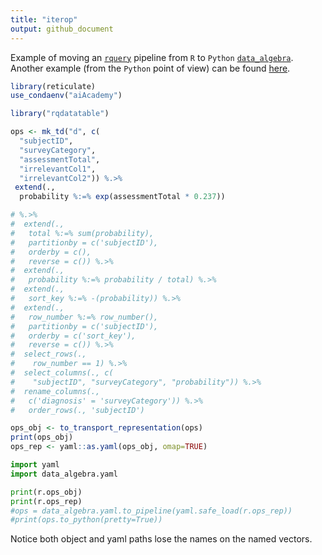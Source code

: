 ```yaml
---
title: "iterop"
output: github_document
---
```


Example of moving an [`rquery`](https://winvector.github.io/rquery/) pipeline from `R` to `Python` [`data_algebra`](https://github.com/WinVector/data_algebra). Another example (from the `Python` point of view) can be found [here](https://github.com/WinVector/data_algebra/blob/master/Examples/LogisticExample/ScoringExample.ipynb).

```r
library(reticulate)
use_condaenv("aiAcademy") 
```

```r
library("rqdatatable")

ops <- mk_td("d", c(
  "subjectID",
  "surveyCategory",
  "assessmentTotal",
  "irrelevantCol1",
  "irrelevantCol2")) %.>%
 extend(.,
  probability %:=% exp(assessmentTotal * 0.237)) 

# %.>%
#  extend(.,
#   total %:=% sum(probability),
#   partitionby = c('subjectID'),
#   orderby = c(),
#   reverse = c()) %.>%
#  extend(.,
#   probability %:=% probability / total) %.>%
#  extend(.,
#   sort_key %:=% -(probability)) %.>%
#  extend(.,
#   row_number %:=% row_number(),
#   partitionby = c('subjectID'),
#   orderby = c('sort_key'),
#   reverse = c()) %.>%
#  select_rows(.,
#    row_number == 1) %.>%
#  select_columns(., c(
#    "subjectID", "surveyCategory", "probability")) %.>%
#  rename_columns(.,
#   c('diagnosis' = 'surveyCategory')) %.>%
#   order_rows(., 'subjectID')

ops_obj <- to_transport_representation(ops)
print(ops_obj)
ops_rep <- yaml::as.yaml(ops_obj, omap=TRUE)
```



```python
import yaml
import data_algebra.yaml

print(r.ops_obj)
print(r.ops_rep)
#ops = data_algebra.yaml.to_pipeline(yaml.safe_load(r.ops_rep))
#print(ops.to_python(pretty=True))
```

Notice both object and yaml paths lose the names on the named vectors.

